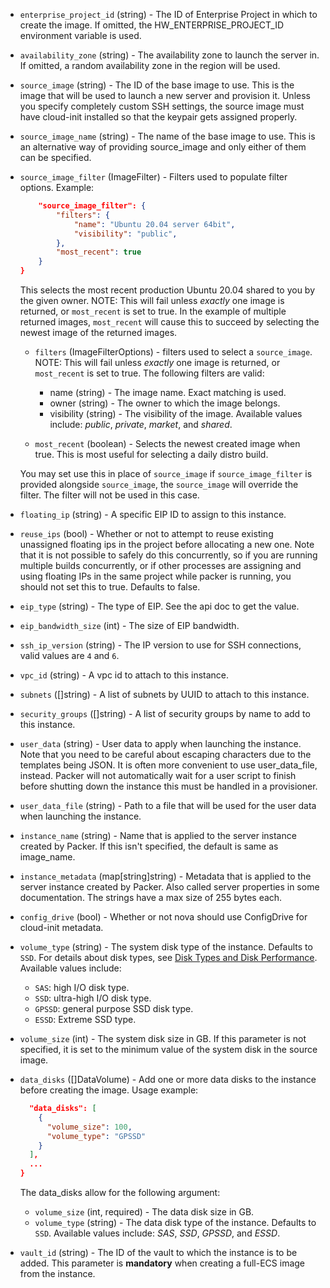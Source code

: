 <!-- Code generated from the comments of the RunConfig struct in builder/ecs/run_config.go; DO NOT EDIT MANUALLY -->

- `enterprise_project_id` (string) - The ID of Enterprise Project in which to create the image.
  If omitted, the HW_ENTERPRISE_PROJECT_ID environment variable is used.

- `availability_zone` (string) - The availability zone to launch the server in.
  If omitted, a random availability zone in the region will be used.

- `source_image` (string) - The ID of the base image to use. This is the image that will
  be used to launch a new server and provision it. Unless you specify
  completely custom SSH settings, the source image must have cloud-init
  installed so that the keypair gets assigned properly.

- `source_image_name` (string) - The name of the base image to use. This is an alternative way of
  providing source_image and only either of them can be specified.

- `source_image_filter` (ImageFilter) - Filters used to populate filter options. Example:
  
  ``` json {
      "source_image_filter": {
          "filters": {
              "name": "Ubuntu 20.04 server 64bit",
              "visibility": "public",
          },
          "most_recent": true
      }
  }
  ```
  
  This selects the most recent production Ubuntu 20.04 shared to you by
  the given owner. NOTE: This will fail unless *exactly* one image is
  returned, or `most_recent` is set to true. In the example of multiple
  returned images, `most_recent` will cause this to succeed by selecting
  the newest image of the returned images.
  
    - `filters` (ImageFilterOptions) - filters used to select a `source_image`.
      NOTE: This will fail unless *exactly* one image is returned, or
      `most_recent` is set to true.
      The following filters are valid:
  
      - name (string) - The image name. Exact matching is used.
      - owner (string) - The owner to which the image belongs.
      - visibility (string) - The visibility of the image. Available values include:
        *public*, *private*, *market*, and *shared*.
  
    - `most_recent` (boolean) - Selects the newest created image when true.
      This is most useful for selecting a daily distro build.
  
  You may set use this in place of `source_image` if `source_image_filter`
  is provided alongside `source_image`, the `source_image` will override
  the filter. The filter will not be used in this case.

- `floating_ip` (string) - A specific EIP ID to assign to this instance.

- `reuse_ips` (bool) - Whether or not to attempt to reuse existing unassigned floating ips in
  the project before allocating a new one. Note that it is not possible to
  safely do this concurrently, so if you are running multiple builds
  concurrently, or if other processes are assigning and using floating IPs
  in the same project while packer is running, you should not set this to true.
  Defaults to false.

- `eip_type` (string) - The type of EIP. See the api doc to get the value.

- `eip_bandwidth_size` (int) - The size of EIP bandwidth.

- `ssh_ip_version` (string) - The IP version to use for SSH connections, valid values are `4` and `6`.

- `vpc_id` (string) - A vpc id to attach to this instance.

- `subnets` ([]string) - A list of subnets by UUID to attach to this instance.

- `security_groups` ([]string) - A list of security groups by name to add to this instance.

- `user_data` (string) - User data to apply when launching the instance. Note that you need to be
  careful about escaping characters due to the templates being JSON. It is
  often more convenient to use user_data_file, instead. Packer will not
  automatically wait for a user script to finish before shutting down the
  instance this must be handled in a provisioner.

- `user_data_file` (string) - Path to a file that will be used for the user data when launching the
  instance.

- `instance_name` (string) - Name that is applied to the server instance created by Packer. If this
  isn't specified, the default is same as image_name.

- `instance_metadata` (map[string]string) - Metadata that is applied to the server instance created by Packer. Also
  called server properties in some documentation. The strings have a max
  size of 255 bytes each.

- `config_drive` (bool) - Whether or not nova should use ConfigDrive for cloud-init metadata.

- `volume_type` (string) - The system disk type of the instance. Defaults to `SSD`.
  For details about disk types, see
  [Disk Types and Disk Performance](https://support.huaweicloud.com/en-us/productdesc-evs/en-us_topic_0014580744.html).
  Available values include:
    - `SAS`: high I/O disk type.
    - `SSD`: ultra-high I/O disk type.
    - `GPSSD`: general purpose SSD disk type.
    - `ESSD`: Extreme SSD type.

- `volume_size` (int) - The system disk size in GB. If this parameter is not specified,
  it is set to the minimum value of the system disk in the source image.

- `data_disks` ([]DataVolume) - Add one or more data disks to the instance before creating the image.
  Usage example:
  
  ``` json {
    "data_disks": [
      {
        "volume_size": 100,
        "volume_type": "GPSSD"
      }
    ],
    ...
  }
  ```
  
  The data_disks allow for the following argument:
    -  `volume_size` (int, required) - The data disk size in GB.
    -  `volume_type` (string) - The data disk type of the instance. Defaults to `SSD`.
        Available values include: *SAS*, *SSD*, *GPSSD*, and *ESSD*.

- `vault_id` (string) - The ID of the vault to which the instance is to be added.
  This parameter is **mandatory** when creating a full-ECS image from the instance.

<!-- End of code generated from the comments of the RunConfig struct in builder/ecs/run_config.go; -->
